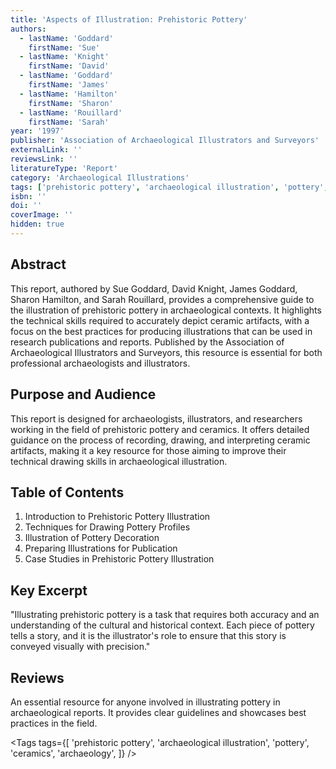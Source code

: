 ```yaml
---
title: 'Aspects of Illustration: Prehistoric Pottery'
authors:
  - lastName: 'Goddard'
    firstName: 'Sue'
  - lastName: 'Knight'
    firstName: 'David'
  - lastName: 'Goddard'
    firstName: 'James'
  - lastName: 'Hamilton'
    firstName: 'Sharon'
  - lastName: 'Rouillard'
    firstName: 'Sarah'
year: '1997'
publisher: 'Association of Archaeological Illustrators and Surveyors'
externalLink: ''
reviewsLink: ''
literatureType: 'Report'
category: 'Archaeological Illustrations'
tags: ['prehistoric pottery', 'archaeological illustration', 'pottery', 'ceramics', 'archaeology']
isbn: ''
doi: ''
coverImage: ''
hidden: true
---
```


## Abstract

This report, authored by Sue Goddard, David Knight, James Goddard, Sharon Hamilton, and Sarah Rouillard, provides a comprehensive guide to the illustration of prehistoric pottery in archaeological contexts. It highlights the technical skills required to accurately depict ceramic artifacts, with a focus on the best practices for producing illustrations that can be used in research publications and reports. Published by the Association of Archaeological Illustrators and Surveyors, this resource is essential for both professional archaeologists and illustrators.

## Purpose and Audience

This report is designed for archaeologists, illustrators, and researchers working in the field of prehistoric pottery and ceramics. It offers detailed guidance on the process of recording, drawing, and interpreting ceramic artifacts, making it a key resource for those aiming to improve their technical drawing skills in archaeological illustration.

## Table of Contents

1. Introduction to Prehistoric Pottery Illustration
2. Techniques for Drawing Pottery Profiles
3. Illustration of Pottery Decoration
4. Preparing Illustrations for Publication
5. Case Studies in Prehistoric Pottery Illustration

## Key Excerpt

"Illustrating prehistoric pottery is a task that requires both accuracy and an understanding of the cultural and historical context. Each piece of pottery tells a story, and it is the illustrator's role to ensure that this story is conveyed visually with precision."

## Reviews

An essential resource for anyone involved in illustrating pottery in archaeological reports. It provides clear guidelines and showcases best practices in the field.

<Tags
  tags={[
    'prehistoric pottery',
    'archaeological illustration',
    'pottery',
    'ceramics',
    'archaeology',
  ]}
/>
